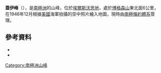 {{coord|72|9|S|98|53|W|source:GNIS|display=title}}

'''蓋伊峰'''（{{lang-en|Guy Peaks}}），是[[南極洲|南極洲]]的山峰，位於[[埃爾斯沃思地|埃爾斯沃思地]]，處於[[博格森山|博格森山]]東北面6公里，在1946年12月根據[[美國|美國]]海軍拍攝的空中照片繪入地圖，現時由[[南極條約體系|南極條約體系]]管理。

==參考資料==
*{{cite gnis | type = antarid | id = 6176| name = Guy Peaks | accessdate = 2012-05-14}}
*{{usgs-gazetteer|id=6176}}

{{Antarctica-geo-stub}}
[[Category:南極洲山峰|Category:南極洲山峰]]